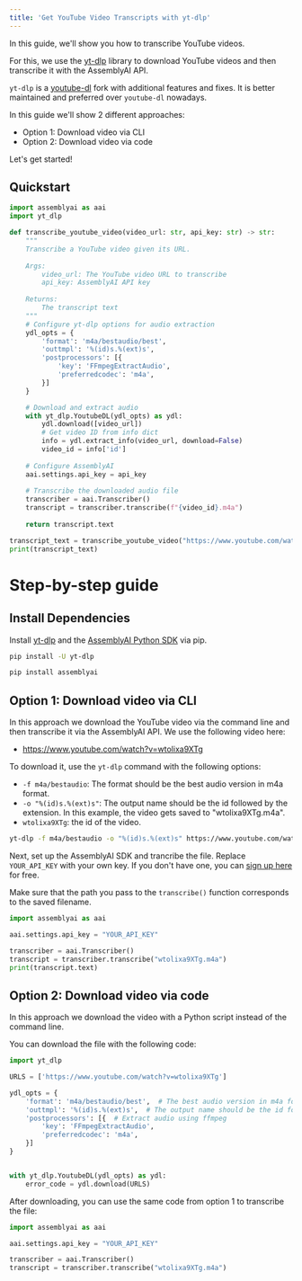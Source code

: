 ```yaml
---
title: 'Get YouTube Video Transcripts with yt-dlp'
---
```


In this guide, we'll show you how to transcribe YouTube videos.

For this, we use the [yt-dlp](https://github.com/yt-dlp/yt-dlp) library to download YouTube videos and then transcribe it with the AssemblyAI API.

`yt-dlp` is a [youtube-dl](https://github.com/ytdl-org/youtube-dl) fork with additional features and fixes. It is better maintained and preferred over `youtube-dl` nowadays.

In this guide we'll show 2 different approaches:

- Option 1: Download video via CLI
- Option 2: Download video via code

Let's get started!

## Quickstart

```python
import assemblyai as aai
import yt_dlp

def transcribe_youtube_video(video_url: str, api_key: str) -> str:
    """
    Transcribe a YouTube video given its URL.
    
    Args:
        video_url: The YouTube video URL to transcribe
        api_key: AssemblyAI API key
    
    Returns:
        The transcript text
    """
    # Configure yt-dlp options for audio extraction
    ydl_opts = {
        'format': 'm4a/bestaudio/best',
        'outtmpl': '%(id)s.%(ext)s',
        'postprocessors': [{
            'key': 'FFmpegExtractAudio',
            'preferredcodec': 'm4a',
        }]
    }

    # Download and extract audio
    with yt_dlp.YoutubeDL(ydl_opts) as ydl:
        ydl.download([video_url])
        # Get video ID from info dict
        info = ydl.extract_info(video_url, download=False)
        video_id = info['id']
    
    # Configure AssemblyAI
    aai.settings.api_key = api_key
    
    # Transcribe the downloaded audio file
    transcriber = aai.Transcriber()
    transcript = transcriber.transcribe(f"{video_id}.m4a")
    
    return transcript.text

transcript_text = transcribe_youtube_video("https://www.youtube.com/watch?v=wtolixa9XTg", "YOUR-API-KEY")
print(transcript_text)
```

# Step-by-step guide

## Install Dependencies

Install [yt-dlp](https://github.com/yt-dlp/yt-dlp) and the [AssemblyAI Python SDK](https://github.com/AssemblyAI/assemblyai-python-sdk) via pip.


```bash
pip install -U yt-dlp
```

```bash
pip install assemblyai
```

## Option 1: Download video via CLI


In this approach we download the YouTube video via the command line and then transcribe it via the AssemblyAI API. We use the following video here:

- https://www.youtube.com/watch?v=wtolixa9XTg

To download it, use the `yt-dlp` command with the following options:

- `-f m4a/bestaudio`: The format should be the best audio version in m4a format.
- `-o "%(id)s.%(ext)s"`: The output name should be the id followed by the extension. In this example, the video gets saved to "wtolixa9XTg.m4a".
- `wtolixa9XTg`: the id of the video.


```bash
yt-dlp -f m4a/bestaudio -o "%(id)s.%(ext)s" https://www.youtube.com/watch?v=wtolixa9XTg
```

Next, set up the AssemblyAI SDK and trancribe the file. Replace `YOUR_API_KEY` with your own key. If you don't have one, you can [sign up here](https://assemblyai.com/dashboard/signup) for free.

Make sure that the path you pass to the `transcribe()` function corresponds to the saved filename.


```python
import assemblyai as aai

aai.settings.api_key = "YOUR_API_KEY"

transcriber = aai.Transcriber()
transcript = transcriber.transcribe("wtolixa9XTg.m4a")
print(transcript.text)
```

## Option 2: Download video via code


In this approach we download the video with a Python script instead of the command line.

You can download the file with the following code:


```python
import yt_dlp

URLS = ['https://www.youtube.com/watch?v=wtolixa9XTg']

ydl_opts = {
    'format': 'm4a/bestaudio/best',  # The best audio version in m4a format
    'outtmpl': '%(id)s.%(ext)s',  # The output name should be the id followed by the extension
    'postprocessors': [{  # Extract audio using ffmpeg
        'key': 'FFmpegExtractAudio',
        'preferredcodec': 'm4a',
    }]
}


with yt_dlp.YoutubeDL(ydl_opts) as ydl:
    error_code = ydl.download(URLS)
```

After downloading, you can use the same code from option 1 to transcribe the file:


```python
import assemblyai as aai

aai.settings.api_key = "YOUR_API_KEY"

transcriber = aai.Transcriber()
transcript = transcriber.transcribe("wtolixa9XTg.m4a")
```
